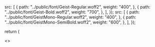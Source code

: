 
  src: [
    {
      path: "../public/font/Geist-Regular.woff2",
      weight: "400",
    },
    {
      path: "../public/font/Geist-Bold.woff2",
      weight: "700",
    },
  ],
});
  src: [
    {
      path: "../public/font/GeistMono-Regular.woff2",
      weight: "400",
    },
    {
      path: "../public/font/GeistMono-SemiBold.woff2",
      weight: "600",
    },
  ],
});


return (

<>
  <Meta />
  <Head>
    <style
      type="text/css"
      dangerouslySetInnerHTML={{
        __html: `
        :root {
          --font-body: ${geistSans.style.fontFamily}, sans-serif;
          --font-mono: ${geistMono.style.fontFamily}, monospace;
        }
        `,
      }}
    />
  </Head>
  <Component {...pageProps} />
</>
); }
